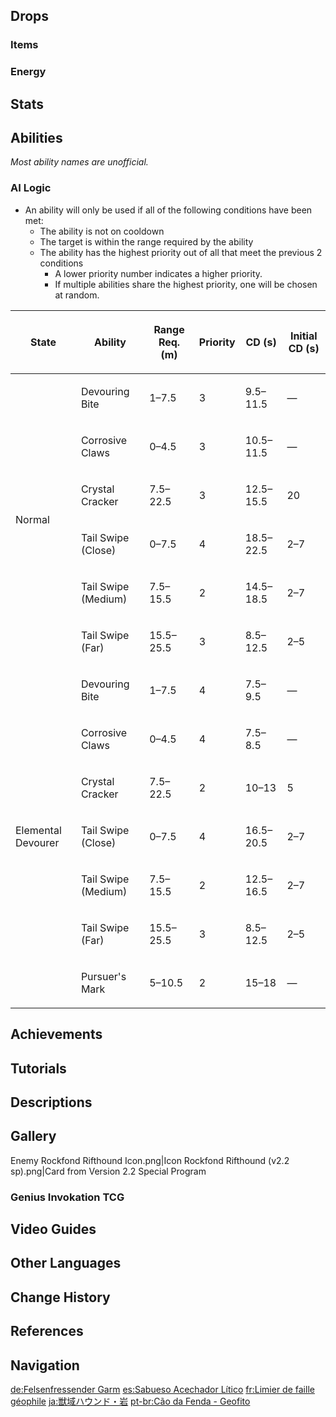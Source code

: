 {{Enemy Infobox
|image    = Enemy Rockfond Rifthound.png
|dmgtype  = Geo
|weakpoint = no
|family   = The Abyss
|group    = Riftwolves
|type     = Elite Enemies
|location = [[Inazuma]]<br>[[Sumeru]]
|ability1 = Invincibility Frames
|ability2 = Fury
|ability3 = Corrosion
|ability4 = Teleport
}}
{{Enemy Intro}}

==Drops==
===Items===
{{Drops Table|type=Rifthounds}}

===Energy===
{{Energy Drops
|type  = Geo
|hp1   = 66
|p1    = 2
|hp2   = 33
|p2    = 2
|hp3   = 0
|p3    = 2
}}

==Stats==
{{Enemy Stats
|res_title = State
|hp_ratio  = 7
|hp_type   = 2
|atk_ratio = 3.2

|res1        = Normal
|resglobal   = 25%

|res2         = Elemental Devourer
|resglobal2   = 25%
|geo_res2     = -40%
}}

==Abilities==
''Most ability names are unofficial.''
{{Enemy Attacks
|enemy = Geo Rifthound

|name_1 = Corrosion
|desc_1 = All of the Rockfond Rifthound's attacks apply [[Corrosion]] on hit.

|name_2 = Devouring Bite
|file_2 = Geo Rifthound Bite
|desc_2 = Backs away and readies itself to lunge at the player and bite, dealing '''90% ATK''' as {{Color|Geo DMG}}.

|name_3 = Corrosive Claws
|file_3 = Geo Rifthound Double Swipe
|desc_3 = Swipes at the player twice with its claws, dealing '''85% ATK''' as {{Color|Geo DMG}} with each swipe.

|name_4 = Crystal Cracker
|file_4 = Geo Rifthound Rock Spit
|desc_4 = If the player is far away, the Rifthound generates a rock in its mouth before launching it towards the player, dealing '''95% ATK''' {{Color|Geo DMG}}.

|name_5 = Tail Swipe
|desc_5 = Teleports behind the player and swipes with its tail, dealing '''100% ATK''' as {{Color|Geo DMG}}.

|name_6 = Elemental Devourer
|desc_6 = Gains '''20%''' [[Fury]] whenever it takes {{Color|Geo DMG}}. When full, the Rifthound gains enhanced attacks at the cost of lower {{Color|Geo [[Resistance|RES]]}}.
|file_6 = Geo Rifthound Elemental Devour

|name_7 = Pursuer's Mark
|file_7 = Geo Rifthound Charge
|desc_7 = Quickly lunges at the player 2–4 times, dealing '''85% ATK''' as {{Color|Geo DMG}}. This attack is only performed while the Rifthound is in the Elemental Devour state.

|name_8 = Roar
|desc_8 = When there are Rifthound Whelps nearby, roars to increase the Rifthound Whelps' [[ATK]] by '''25%''' for 10 seconds.
}}

===AI Logic===
{{See also|Cooldown#Enemy Cooldowns}}
* An ability will only be used if all of the following conditions have been met:
** The ability is not on cooldown
** The target is within the range required by the ability
** The ability has the highest priority out of all that meet the previous 2 conditions
*** A lower priority number indicates a higher priority.
*** If multiple abilities share the highest priority, one will be chosen at random.

{| class="wikitable"
! State !! Ability !! Range Req. (m) !! Priority !! CD (s) !! Initial CD (s)
|-
| rowspan="6" | Normal || Devouring Bite || 1–7.5 || 3 || 9.5–11.5 || &mdash;
|-
| Corrosive Claws || 0–4.5 || 3 || 10.5–11.5 || &mdash;
|-
| Crystal Cracker || 7.5–22.5 || 3 || 12.5–15.5 || 20
|-
| Tail Swipe (Close) || 0–7.5 || 4 || 18.5–22.5 || 2–7
|-
| Tail Swipe (Medium) || 7.5–15.5 || 2 || 14.5–18.5 || 2–7
|-
| Tail Swipe (Far) || 15.5–25.5 || 3 || 8.5–12.5 || 2–5
|-
| rowspan="7" | Elemental Devourer || Devouring Bite || 1–7.5 || 4 || 7.5–9.5 || &mdash;
|-
| Corrosive Claws || 0–4.5 || 4 || 7.5–8.5 || &mdash;
|-
| Crystal Cracker || 7.5–22.5 || 2 || 10–13 || 5
|-
| Tail Swipe (Close) || 0–7.5 || 4 || 16.5–20.5 || 2–7
|-
| Tail Swipe (Medium) || 7.5–15.5 || 2 || 12.5–16.5 || 2–7
|-
| Tail Swipe (Far) || 15.5–25.5 || 3 || 8.5–12.5 || 2–5
|-
| Pursuer's Mark || 5–10.5 || 2 || 15–18 || &mdash;
|}

==Achievements==
{{Achievement Topic Table|topic=Rifthounds}}

==Tutorials==
{{Tutorial|Rockfond Rifthound}}

==Descriptions==
{{Description|A beast with monstrous blood that is capable of eroding the boundaries of the world. They were created by [[Rhinedottir|"Gold"]].<br>They do display certain biological behaviors similar to those of real wolves. Perhaps they feel jealousy towards these their "next of kin," and dream of replacing them someday.|[[Archive]]}}

==Gallery==
<gallery>
Enemy Rockfond Rifthound Icon.png|Icon
Rockfond Rifthound (v2.2 sp).png|Card from Version 2.2 Special Program
</gallery>

===Genius Invokation TCG===
{{Genius Invokation TCG Cards by Featured Gallery}}

==Video Guides==
{{EVT
|video1   = https://youtu.be/FQRhAgxbBvo
|caption2 = Farm Guide
}}

==Other Languages==
{{Other Languages
|en      = Rockfond Rifthound
|zhs     = 嗜岩・兽境猎犬
|zhs_rm  = Shìyán - Shòujìng Lièquǎn
|zht     = 嗜岩・獸境獵犬
|zht_rm  = Shìyán - Shòujìng Lièquǎn
|zh_tl   = Rock-Fond - Beast-Realm Hound
|ja      = 獣域ハウンド・岩
|ja_rm   = Juuiki Haundo - Iwa<ref>YouTube: [https://youtu.be/uw-b54nYqi8 【原神】Ver.2.2「霧の海と謎の秘境」予告番組inTGS2021]</ref>
|ja_tl   = Beast-Realm Hound - Geo
|ko      = {{tt|기암|嗜岩}}・수계(獸界) 사냥개
|ko_rm   = Gi'am - Sugye Sa'nyanggae
|ko_tl   = Rock-Fond - Beast-Realm Hunting Dog
|es      = Sabueso Acechador Lítico
|es_tl   = Lithic Lurker Scenthound
|fr      = Limier de faille géophile
|fr_tl   = Geophilic Rift Bloodhound
|ru      = Гончая Разрыва: Камнегрыз
|ru_tl   = Rift Hound: Rock-Gnawer
|ru_note = {{ru|Камнегрыз}} is a portmanteau of {{ru|камень|rock}} and {{ru|грызть|to gnaw.}}
|th      = Rockfond - Rifthound
|th_rm   = 
|th_tl   = 
|vi      = {{tt|Thể|體}} {{tt|Nham|岩}} - Chó Săn {{tt|Ma Vật|魔物}}
|vi_tl   = Rock Form - Beast Hunting Dog
|de      = Felsenfressender Garm
|de_tl   = Rock-Devouring {{w|Garmr}}
|id      = Rockfond Rifthound
|pt      = Cão da Fenda - Geofito
|pt_tl   = 
|tr      = Taşlaşmış Hiçlik Kurdu
|tr_tl   = Petrified Abyss Wolf
|it      = Segugio della Faglia Spaccaroccia
|it_tl   = Rockcrushing Rifthound
}}

==Change History==
{{Change History|2.2}}

==References==
{{Reflist}}

==Navigation==
{{Enemy Navbox|type=elite}}

[[de:Felsenfressender Garm]]
[[es:Sabueso Acechador Lítico]]
[[fr:Limier de faille géophile]]
[[ja:獣域ハウンド・岩]]
[[pt-br:Cão da Fenda - Geofito]]